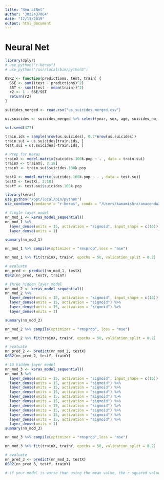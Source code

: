 ```yaml
---
title: "NeuralNet"
author: '3032437864'
date: "12/13/2019"
output: html_document
---
```


# Neural Net

```r
library(dplyr)
# use_python("r-keras")
# use_python("/usr/local/bin/python3")
```

```r
OSR2 <- function(predictions, test, train) {
  SSE <- sum((test - predictions)^2)
  SST <- sum((test - mean(train))^2)
  r2 <- 1 - SSE/SST
  return(r2)
}
```

```r
suicides_merged <- read.csv("us_suicides_merged.csv")
```

```r
us.suicides <- suicides_merged %>% select(year, sex, age, suicides_no, population, suicides.100k.pop, HDI.for.year, gdp_for_year...., gdp_per_capita...., generation)
```

```r
set.seed(377)

train.ids = sample(nrow(us.suicides), 0.7*nrow(us.suicides))
train.sui = us.suicides[train.ids, ]
test.sui = us.suicides[-train.ids, ]
```

```r
# Prep for Keras
trainX <- model.matrix(suicides.100k.pop ~ . , data = train.sui)
trainX <- trainX[, 2:18]
trainY <- train.sui$suicides.100k.pop

testX <- model.matrix(suicides.100k.pop ~ . , data = test.sui)
testX <- testX[, 2:18]
testY <- test.sui$suicides.100k.pop
```

```r
library(keras)
use_python("/opt/local/bin/python")
use_condaenv(condaenv = "r-keras", conda = "/Users/kanamishra/anaconda3/bin/conda")
```

```r
# Single layer model
nn_mod_1 <- keras_model_sequential()
nn_mod_1 %>%
  layer_dense(units = 15, activation = "sigmoid", input_shape = c(16)) %>%
  layer_dense(units = 1)

summary(nn_mod_1)
```

```r
nn_mod_1 %>% compile(optimizer = "rmsprop",loss = "mse")

nn_mod_1 %>% fit(trainX, trainY, epochs = 50, validation_split = 0.2)
```

```r
# evaluate
nn_pred <- predict(nn_mod_1, testX)
OSR2(nn_pred, testY, trainY)
```

```r
# Three hidden layer model
nn_mod_2 <- keras_model_sequential() 
nn_mod_2 %>%
  layer_dense(units = 15, activation = "sigmoid", input_shape = c(16)) %>%
  layer_dense(units = 15, activation = "sigmoid") %>%
  layer_dense(units = 15, activation = "sigmoid") %>%
  layer_dense(units = 1)

summary(nn_mod_2)
```

```r
nn_mod_2 %>% compile(optimizer = "rmsprop", loss = "mse")

nn_mod_2 %>% fit(trainX, trainY, epochs = 50, validation_split = 0.2)
```

```r
# evaluate
nn_pred_2 <- predict(nn_mod_2, testX)
OSR2(nn_pred_2, testY, trainY)
```

```r
# 10 hidden layer model
nn_mod_3 <- keras_model_sequential() 
nn_mod_3 %>%
  layer_dense(units = 15, activation = "sigmoid", input_shape = c(16)) %>%
  layer_dense(units = 15, activation = "sigmoid") %>%
  layer_dense(units = 15, activation = "sigmoid") %>%
  layer_dense(units = 15, activation = "sigmoid") %>%
  layer_dense(units = 15, activation = "sigmoid") %>%
  layer_dense(units = 15, activation = "sigmoid") %>%
  layer_dense(units = 15, activation = "sigmoid") %>%
  layer_dense(units = 15, activation = "sigmoid") %>%
  layer_dense(units = 15, activation = "sigmoid") %>%
  layer_dense(units = 15, activation = "sigmoid") %>%
  layer_dense(units = 1)
summary(nn_mod_3)
```

```r
nn_mod_3 %>% compile(optimizer = "rmsprop",loss = "mse")

nn_mod_3 %>% fit(trainX, trainY, epochs = 50, validation_split = 0.2)
```

```r
# evaluate
nn_pred_3 <- predict(nn_mod_3, testX)
OSR2(nn_pred_3, testY, trainY)

# if your model is worse than using the mean value, the r squared value that you calculate will be negative.
```










